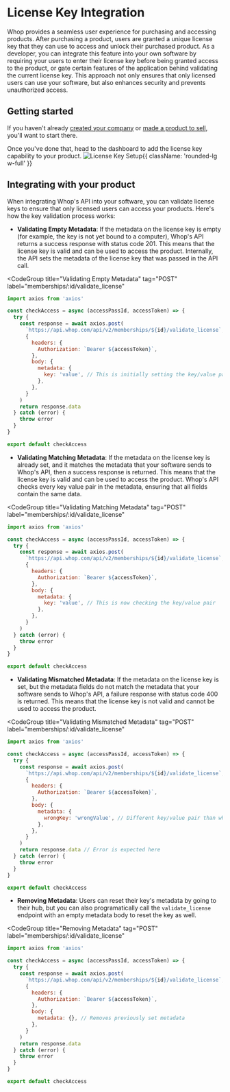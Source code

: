 
# License Key Integration

Whop provides a seamless user experience for purchasing and accessing products. After purchasing a product, users are granted a unique license key that they can use to access and unlock their purchased product. As a developer, you can integrate this feature into your own software by requiring your users to enter their license key before being granted access to the product, or gate certain features of the application behind validating the current license key. This approach not only ensures that only licensed users can use your software, but also enhances security and prevents unauthorized access.

## Getting started

If you haven't already [created your company](/creating-company) or [made a product to sell](/creating-company#creating-your-first-product), you'll want to start there.

Once you've done that, head to the dashboard to add the license key capability to your product.
![License Key Setup](https://i.imgur.com/77Bkxbl.gif){{ className: 'rounded-lg w-full' }}

## Integrating with your product

When integrating Whop's API into your software, you can validate license keys to ensure that only licensed users can access your products. Here's how the key validation process works:

- **Validating Empty Metadata**: If the metadata on the license key is empty (for example, the key is not yet bound to a computer), Whop's API returns a success response with status code 201. This means that the license key is valid and can be used to access the product. Internally, the API sets the metadata of the license key that was passed in the API call.

<CodeGroup
title="Validating Empty Metadata"
tag="POST"
label="memberships/:id/validate_license"
>

```js
import axios from 'axios'

const checkAccess = async (accessPassId, accessToken) => {
  try {
    const response = await axios.post(
      `https://api.whop.com/api/v2/memberships/${id}/validate_license`,
      {
        headers: {
          Authorization: `Bearer ${accessToken}`,
        },
        body: {
          metadata: {
            key: 'value', // This is initially setting the key/value pair if it doesn't already exist
          },
        },
      }
    )
    return response.data
  } catch (error) {
    throw error
  }
}

export default checkAccess
```

</CodeGroup>

- **Validating Matching Metadata**: If the metadata on the license key is already set, and it matches the metadata that your software sends to Whop's API, then a success response is returned. This means that the license key is valid and can be used to access the product. Whop's API checks every key value pair in the metadata, ensuring that all fields contain the same data.

<CodeGroup
title="Validating Matching Metadata"
tag="POST"
label="memberships/:id/validate_license"
>

```js
import axios from 'axios'

const checkAccess = async (accessPassId, accessToken) => {
  try {
    const response = await axios.post(
      `https://api.whop.com/api/v2/memberships/${id}/validate_license`,
      {
        headers: {
          Authorization: `Bearer ${accessToken}`,
        },
        body: {
          metadata: {
            key: 'value', // This is now checking the key/value pair
          },
        },
      }
    )
  } catch (error) {
    throw error
  }
}

export default checkAccess
```

</CodeGroup>

- **Validating Mismatched Metadata**: If the metadata on the license key is set, but the metadata fields do not match the metadata that your software sends to Whop's API, a failure response with status code 400 is returned. This means that the license key is not valid and cannot be used to access the product.

<CodeGroup
  title="Validating Mismatched Metadata"
  tag="POST"
  label="memberships/:id/validate_license"
>

```js
import axios from 'axios'

const checkAccess = async (accessPassId, accessToken) => {
  try {
    const response = await axios.post(
      `https://api.whop.com/api/v2/memberships/${id}/validate_license`,
      {
        headers: {
          Authorization: `Bearer ${accessToken}`,
        },
        body: {
          metadata: {
            wrongKey: 'wrongValue', // Different key/value pair than what is set on the license
          },
        },
      }
    )
    return response.data // Error is expected here
  } catch (error) {
    throw error
  }
}

export default checkAccess
```

</CodeGroup>

- **Removing Metadata**: Users can reset their key's metadata by going to their hub, but you can also programatically call the `validate_license` endpoint with an empty metadata body to reset the key as well.

<CodeGroup
  title="Removing Metadata"
  tag="POST"
  label="memberships/:id/validate_license"
>

```js
import axios from 'axios'

const checkAccess = async (accessPassId, accessToken) => {
  try {
    const response = await axios.post(
      `https://api.whop.com/api/v2/memberships/${id}/validate_license`,
      {
        headers: {
          Authorization: `Bearer ${accessToken}`,
        },
        body: {
          metadata: {}, // Removes previously set metadata
        },
      }
    )
    return response.data
  } catch (error) {
    throw error
  }
}

export default checkAccess
```

</CodeGroup>

